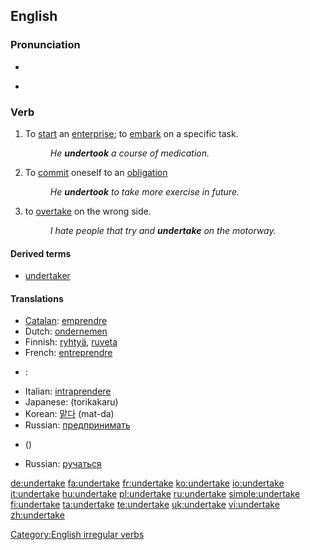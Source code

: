 ==English==

===Pronunciation===
* {{IPA|/ʌndə'teɪk/}}
* {{audio|en-us-undertake.ogg|Audio (US)}}
*: {{rhymes|eɪk}}

===Verb===
{{en-verb|undertakes|undertaking|undertook|undertaken}}

# To [[start]] an [[enterprise]]; to [[embark]] on a specific task.
#: ''He '''undertook''' a course of medication.''
# To [[commit]] oneself to an [[obligation]]
#: ''He '''undertook''' to take more exercise in future.''
# {{informal}} to [[overtake]] on the wrong side.
#: ''I hate people that try and '''undertake''' on the motorway.''

====Derived terms====
* [[undertaker]]

====Translations====
{{trans-top|To start an enterprise}}
* [[Catalan]]: [[emprendre]]
* Dutch: [[ondernemen]]
* Finnish: [[ryhtyä]], [[ruveta]]
* French: [[entreprendre]]
*{{de}}: {{t|de|unternehmen}}
{{trans-mid}}
* Italian: [[intraprendere]]
* Japanese: {{Jpan|[[取り掛かる]]}} (torikakaru)
* Korean: [[맡다]] (mat-da)
* Russian: [[предпринимать]]
{{trans-bottom}}

{{trans-top|To commit oneself to an obligation}}
*{{de}} {{t|de|verpflichten}} ({{t|de|sich}})
* Russian: [[ручаться]]
{{trans-mid}}
{{trans-bottom}}

[[Category:English irregular verbs]]

[[de:undertake]]
[[fa:undertake]]
[[fr:undertake]]
[[ko:undertake]]
[[io:undertake]]
[[it:undertake]]
[[hu:undertake]]
[[pl:undertake]]
[[ru:undertake]]
[[simple:undertake]]
[[fi:undertake]]
[[ta:undertake]]
[[te:undertake]]
[[uk:undertake]]
[[vi:undertake]]
[[zh:undertake]]